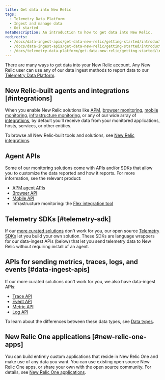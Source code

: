 ```yaml
---
title: Get data into New Relic
tags:
  - Telemetry Data Platform
  - Ingest and manage data
  - Get started
metaDescription: An introduction to how to get data into New Relic.
redirects:
  - /docs/data-ingest-apis/get-data-new-relic/getting-started/introduction-new-relic-data-ingest
  - /docs/data-ingest-apis/get-data-new-relic/getting-started/introduction-new-relic-data-ingest-apis-sdks
  - /docs/telemetry-data-platform/get-data-new-relic/getting-started/introduction-new-relic-data-ingest-apis-sdks
---
```


There are many ways to get data into your New Relic account. Any New Relic user can use any of our data ingest methods to report data to our [Telemetry Data Platform](/docs/telemetry-data-platform/get-started/capabilities/get-know-telemetry-data-platform).

## New Relic-built agents and integrations [#integrations]

When you enable New Relic solutions like [APM](/docs/apm), [browser monitoring](/docs/browser), [mobile monitoring](/docs/mobile-monitoring), [infrastructure monitoring](/docs/infrastructure), or any of our wide array of [integrations](https://newrelic.com/integrations), by default you'll receive data from your monitored applications, hosts, services, or other entities.

To browse all New Relic-built tools and solutions, see [New Relic integrations](https://newrelic.com/integrations).

## Agent APIs

Some of our monitoring solutions come with APIs and/or SDKs that allow you to customize the data reported and how it reports. For more information, see the relevant product:

* [APM agent APIs](/docs/apis/get-started/intro-apis/introduction-new-relic-apis#apm-api)
* [Browser API](/docs/apis/get-started/intro-apis/introduction-new-relic-apis#browser-api)
* [Mobile API](/docs/apis/get-started/intro-apis/introduction-new-relic-apis#mobile-api)
* Infrastructure monitoring: the [Flex integration tool](/docs/integrations/host-integrations/host-integrations-list/flex-integration-tool-build-your-own-integration)

## Telemetry SDKs [#telemetry-sdk]

If our [more curated solutions](#integrations) don't work for you, our open source [Telemetry SDKs](/docs/data-ingest-apis/get-data-new-relic/new-relic-sdks/telemetry-sdks-send-custom-telemetry-data-new-relic) let you build your own solution. These SDKs are language wrappers for our data-ingest APIs (below) that let you send telemetry data to New Relic without requiring install of an agent.

## APIs for sending metrics, traces, logs, and events [#data-ingest-apis]

If our more curated solutions don't work for you, we also have data-ingest APIs:

* [Trace API](/docs/understand-dependencies/distributed-tracing/trace-api)
* [Event API](/docs/insights/insights-data-sources/custom-data/introduction-event-api)
* [Metric API](/docs/telemetry-data-platform/ingest-manage-data/ingest-apis/introduction-metric-api/)
* [Log API](/docs/logs/new-relic-logs/log-api/introduction-log-api)

To learn about the differences between these data types, see [Data types](/docs/using-new-relic/data/understand-data/new-relic-data-types).

## New Relic One applications [#new-relic-one-apps]

You can build entirely custom applications that reside in New Relic One and make use of any data you want. You can use existing open source New Relic One apps, or share your own with the open source community. For details, see [New Relic One applications](/docs/new-relic-one/use-new-relic-one/build-new-relic-one/new-relic-one-build-your-own-custom-new-relic-one-application).
